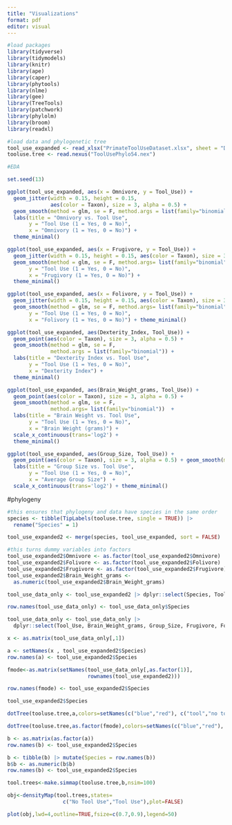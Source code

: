 ```yaml
---
title: "Visualizations"
format: pdf
editor: visual
---
```


```r
#load packages
library(tidyverse)
library(tidymodels)
library(knitr)
library(ape)
library(caper)
library(phytools)
library(nlme)
library(gee)
library(TreeTools)
library(patchwork)
library(phylolm)
library(broom)
library(readxl)

#load data and phylogenetic tree
tool_use_expanded <- read_xlsx("PrimateToolUseDataset.xlsx", sheet = "Dataset")
tooluse.tree <- read.nexus("ToolUsePhylo54.nex")
```

```r
#EDA

set.seed(13)

ggplot(tool_use_expanded, aes(x = Omnivore, y = Tool_Use)) +
  geom_jitter(width = 0.15, height = 0.15, 
              aes(color = Taxon), size = 3, alpha = 0.5) + 
  geom_smooth(method = glm, se = F, method.args = list(family="binomial")) + 
  labs(title = "Omnivory vs. Tool Use",
       y = "Tool Use (1 = Yes, 0 = No)",
       x = "Omnivory (1 = Yes, 0 = No)") + 
  theme_minimal() 

ggplot(tool_use_expanded, aes(x = Frugivore, y = Tool_Use)) +
  geom_jitter(width = 0.15, height = 0.15, aes(color = Taxon), size = 3, alpha = 0.5) + 
  geom_smooth(method = glm, se = F, method.args= list(family="binomial")) + labs(title = "Frugivory vs. Tool Use",
       y = "Tool Use (1 = Yes, 0 = No)",
       x = "Frugivory (1 = Yes, 0 = No)") + 
  theme_minimal()

ggplot(tool_use_expanded, aes(x = Folivore, y = Tool_Use)) +
  geom_jitter(width = 0.15, height = 0.15, aes(color = Taxon), size = 3, alpha = 0.5) + 
  geom_smooth(method = glm, se = F, method.args= list(family="binomial")) +  labs(title = "Folivory vs. Tool Use",
       y = "Tool Use (1 = Yes, 0 = No)",
       x = "Folivory (1 = Yes, 0 = No)") + theme_minimal()

ggplot(tool_use_expanded, aes(Dexterity_Index, Tool_Use)) +
  geom_point(aes(color = Taxon), size = 3, alpha = 0.5) + 
  geom_smooth(method = glm, se = F, 
              method.args = list(family="binomial")) + 
  labs(title = "Dexterity Index vs. Tool Use",
       y = "Tool Use (1 = Yes, 0 = No)",
       x = "Dexterity Index") + 
  theme_minimal()

ggplot(tool_use_expanded, aes(Brain_Weight_grams, Tool_Use)) +
  geom_point(aes(color = Taxon), size = 3, alpha = 0.5) +
  geom_smooth(method = glm, se = F, 
              method.args= list(family="binomial"))  +
  labs(title = "Brain Weight vs. Tool Use",
       y = "Tool Use (1 = Yes, 0 = No)",
       x = "Brain Weight (grams)") +
  scale_x_continuous(trans='log2') + 
  theme_minimal()

ggplot(tool_use_expanded, aes(Group_Size, Tool_Use)) + 
  geom_point(aes(color = Taxon), size = 3, alpha = 0.5) + geom_smooth(method = glm, se = F,                                                                 method.args= list(family="binomial")) + 
  labs(title = "Group Size vs. Tool Use",
       y = "Tool Use (1 = Yes, 0 = No)",
       x = "Average Group Size")  + 
  scale_x_continuous(trans='log2') + theme_minimal()
```


#phylogeny

```r
#this ensures that phylogeny and data have species in the same order
species <- tibble(TipLabels(tooluse.tree, single = TRUE)) |> 
  rename("Species" = 1)

tool_use_expanded2 <- merge(species, tool_use_expanded, sort = FALSE)

#this turns dummy variables into factors
tool_use_expanded2$Omnivore <- as.factor(tool_use_expanded2$Omnivore)
tool_use_expanded2$Folivore <- as.factor(tool_use_expanded2$Folivore)
tool_use_expanded2$Frugivore <- as.factor(tool_use_expanded2$Frugivore)
tool_use_expanded2$Brain_Weight_grams <-
  as.numeric(tool_use_expanded2$Brain_Weight_grams)

tool_use_data_only <- tool_use_expanded2 |> dplyr::select(Species, Tool_Use, Brain_Weight_grams, Group_Size, Frugivore, Folivore, Omnivore, Dexterity_Index)

row.names(tool_use_data_only) <- tool_use_data_only$Species 

tool_use_data_only <- tool_use_data_only |> 
  dplyr::select(Tool_Use, Brain_Weight_grams, Group_Size, Frugivore, Folivore, Omnivore, Dexterity_Index)

```

```r
x <- as.matrix(tool_use_data_only[,1])

a <- setNames(x , tool_use_expanded2$Species)
row.names(a) <- tool_use_expanded2$Species 

fmode<-as.matrix(setNames(tool_use_data_only[,as.factor(1)],
                          rownames(tool_use_expanded2)))

row.names(fmode) <- tool_use_expanded2$Species 

tool_use_expanded2$Species

dotTree(tooluse.tree,a,colors=setNames(c("blue","red"), c("tool","no tool")),ftype="i",fsize=0.7)

dotTree(tooluse.tree,as.factor(fmode),colors=setNames(c("blue","red"), c("tool","no tool")),ftype="i",fsize=0.7)
```



```r
b <- as.matrix(as.factor(a))
row.names(b) <- tool_use_expanded2$Species 

b <- tibble(b) |> mutate(Species = row.names(b))
b$b <- as.numeric(b$b)
row.names(b) <- tool_use_expanded2$Species 

```


```r
tool.trees<-make.simmap(tooluse.tree,b,nsim=100)
```

```r
obj<-densityMap(tool.trees,states=
                  c("No Tool Use","Tool Use"),plot=FALSE)
```

```r
plot(obj,lwd=4,outline=TRUE,fsize=c(0.7,0.9),legend=50)
```

